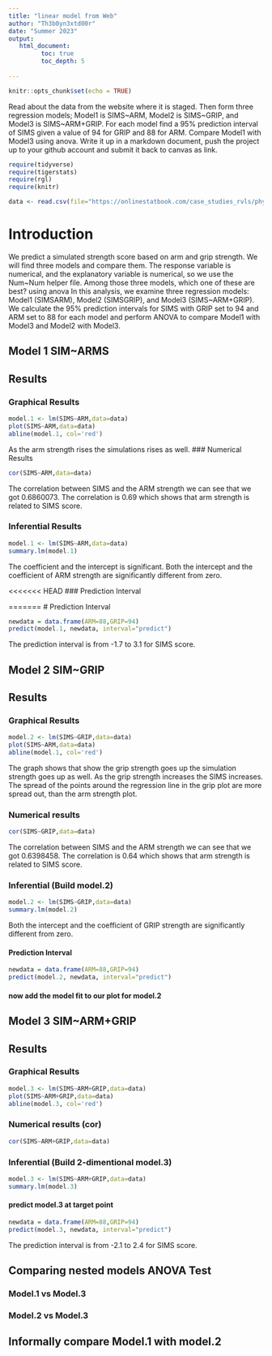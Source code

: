 ```yaml
---
title: "linear model from Web"
author: "Th3b0yn3xtd00r"
date: "Summer 2023"
output:
   html_document:
         toc: true
         toc_depth: 5
        
---
```


```r
knitr::opts_chunk$set(echo = TRUE)
```

Read about the data from the website where it is staged.  Then form three regression models; Model1 is SIMS~ARM, Model2 is SIMS~GRIP, and Model3 is SIMS~ARM+GRIP. For each model find a 95% prediction interval of SIMS given a value of 94  for GRIP and 88 for ARM. Compare Model1 with Model3 using anova. Write it up in a markdown document, push the project up to your github account and submit it back to canvas as link. 

 


```r
require(tidyverse)
require(tigerstats)
require(rgl)
require(knitr)

```

```r
data <- read.csv(file="https://onlinestatbook.com/case_studies_rvls/physical_strength/data.txt",sep="",header=TRUE)  

```

# Introduction
We predict a simulated strength score based on arm and grip strength. We will find three models and compare them. The response variable is numerical, and the explanatory variable is numerical, so we use the Num~Num helper file.
Among those three models, which one of these are best? using anova
In this analysis, we examine three regression models: Model1 (SIMSARM), Model2 (SIMSGRIP), and Model3 (SIMS~ARM+GRIP). We calculate the 95% prediction intervals for SIMS with GRIP set to 94 and ARM set to 88 for each model and perform ANOVA to compare Model1 with Model3 and Model2 with Model3.

## Model 1 SIM~ARMS

## Results
### Graphical Results

```r
model.1 <- lm(SIMS~ARM,data=data)
plot(SIMS~ARM,data=data)
abline(model.1, col='red')
```

As the arm strength rises the simulations rises as well.
### Numerical Results

```r
cor(SIMS~ARM,data=data)
```

The correlation between SIMS and the ARM strength we can see that we got 0.6860073.
The correlation is 0.69 which shows that arm strength is related to SIMS score.

### Inferential Results

```r
model.1 <- lm(SIMS~ARM,data=data)
summary.lm(model.1)
```

The coefficient and the intercept is significant. Both the intercept and the coefficient of ARM strength are significantly different from zero.

<<<<<<< HEAD
### Prediction Interval


=======
# Prediction Interval
```r
newdata = data.frame(ARM=88,GRIP=94)
predict(model.1, newdata, interval="predict")
```

The prediction interval is from -1.7 to 3.1 for SIMS score.

## Model 2 SIM~GRIP

## Results
### Graphical Results

```r
model.2 <- lm(SIMS~GRIP,data=data)
plot(SIMS~ARM,data=data)
abline(model.1, col='red')
```

The graph shows that show the grip strength goes up the simulation strength goes up as well.
As the grip strength increases the SIMS increases. The spread of the points around the regression line in the grip plot are more spread out, than the arm strength plot.

### Numerical results 

```r
cor(SIMS~GRIP,data=data)
```

The correlation between SIMS and the ARM strength we can see that we got 0.6398458.
The correlation is 0.64 which shows that arm strength is related to SIMS score.

### Inferential  (Build model.2)

```r
model.2 <- lm(SIMS~GRIP,data=data)
summary.lm(model.2)
```

Both the intercept and the coefficient of GRIP strength are significantly different from zero.

#### Prediction Interval

```r
newdata = data.frame(ARM=88,GRIP=94)
predict(model.2, newdata, interval="predict")
```

#### now add the model fit to our plot for model.2
  


## Model 3 SIM~ARM+GRIP

## Results
### Graphical Results

```r
model.3 <- lm(SIMS~ARM+GRIP,data=data)
plot(SIMS~ARM+GRIP,data=data)
abline(model.3, col='red')
```

### Numerical results (cor)

```r
cor(SIMS~ARM+GRIP,data=data)
```
  
### Inferential  (Build 2-dimentional model.3)

```r
model.3 <- lm(SIMS~ARM+GRIP,data=data)
summary.lm(model.3)
```

#### predict model.3 at target point
  
```r
newdata = data.frame(ARM=88,GRIP=94)
predict(model.3, newdata, interval="predict")
```

The prediction interval is from -2.1 to 2.4 for SIMS score.

## Comparing nested models ANOVA Test

### Model.1 vs Model.3
### Model.2 vs Model.3

## Informally compare Model.1 with model.2

